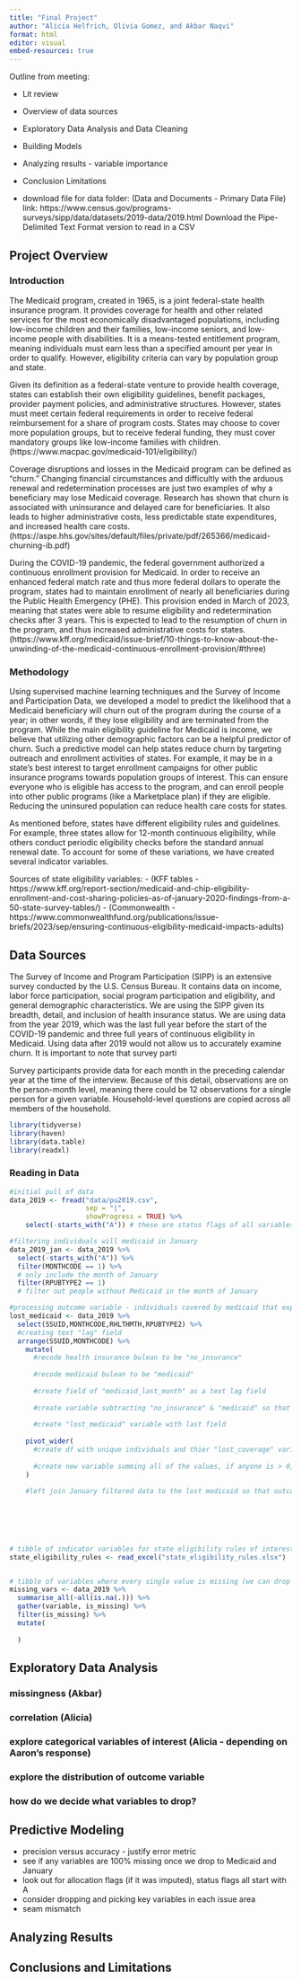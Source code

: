 ```yaml
---
title: "Final Project"
author: "Alicia Helfrich, Olivia Gomez, and Akbar Naqvi"
format: html
editor: visual
embed-resources: true
---
```


Outline from meeting:

-   Lit review

-   Overview of data sources

-   Exploratory Data Analysis and Data Cleaning

-   Building Models

-   Analyzing results - variable importance

-   Conclusion Limitations

-   download file for data folder: (Data and Documents - Primary Data File) link: https://www.census.gov/programs-surveys/sipp/data/datasets/2019-data/2019.html Download the Pipe-Delimited Text Format version to read in a CSV

## Project Overview

### Introduction

The Medicaid program, created in 1965, is a joint federal-state health insurance program. It provides coverage for health and other related services for the most economically disadvantaged populations, including low-income children and their families, low-income seniors, and low-income people with disabilities. It is a means-tested entitlement program, meaning individuals must earn less than a specified amount per year in order to qualify. However, eligibility criteria can vary by population group and state.

Given its definition as a federal-state venture to provide health coverage, states can establish their own eligibility guidelines, benefit packages, provider payment policies, and administrative structures. However, states must meet certain federal requirements in order to receive federal reimbursement for a share of program costs. States may choose to cover more population groups, but to receive federal funding, they must cover mandatory groups like low-income families with children. (https://www.macpac.gov/medicaid-101/eligibility/)

Coverage disruptions and losses in the Medicaid program can be defined as "churn." Changing financial circumstances and difficultly with the arduous renewal and redetermination processes are just two examples of why a beneficiary may lose Medicaid coverage. Research has shown that churn is associated with uninsurance and delayed care for beneficiaries. It also leads to higher administrative costs, less predictable state expenditures, and increased health care costs. (https://aspe.hhs.gov/sites/default/files/private/pdf/265366/medicaid-churning-ib.pdf)

During the COVID-19 pandemic, the federal government authorized a continuous enrollment provision for Medicaid. In order to receive an enhanced federal match rate and thus more federal dollars to operate the program, states had to maintain enrollment of nearly all beneficiaries during the Public Health Emergency (PHE). This provision ended in March of 2023, meaning that states were able to resume eligibility and redetermination checks after 3 years. This is expected to lead to the resumption of churn in the program, and thus increased administrative costs for states. (https://www.kff.org/medicaid/issue-brief/10-things-to-know-about-the-unwinding-of-the-medicaid-continuous-enrollment-provision/#three)

### Methodology

Using supervised machine learning techniques and the Survey of Income and Participation Data, we developed a model to predict the likelihood that a Medicaid beneficiary will churn out of the program during the course of a year; in other words, if they lose eligibility and are terminated from the program. While the main eligibility guideline for Medicaid is income, we believe that utilizing other demographic factors can be a helpful predictor of churn. Such a predictive model can help states reduce churn by targeting outreach and enrollment activities of states. For example, it may be in a state's best interest to target enrollment campaigns for other public insurance programs towards population groups of interest. This can ensure everyone who is eligible has access to the program, and can enroll people into other public programs (like a Marketplace plan) if they are eligible. Reducing the uninsured population can reduce health care costs for states.

As mentioned before, states have different eligibility rules and guidelines. For example, three states allow for 12-month continuous eligibility, while others conduct periodic eligibility checks before the standard annual renewal date. To account for some of these variations, we have created several indicator variables.

Sources of state eligibility variables: - (KFF tables - https://www.kff.org/report-section/medicaid-and-chip-eligibility-enrollment-and-cost-sharing-policies-as-of-january-2020-findings-from-a-50-state-survey-tables/) - (Commonwealth - https://www.commonwealthfund.org/publications/issue-briefs/2023/sep/ensuring-continuous-eligibility-medicaid-impacts-adults)

## Data Sources

The Survey of Income and Program Participation (SIPP) is an extensive survey conducted by the U.S. Census Bureau. It contains data on income, labor force participation, social program participation and eligibility, and general demographic characteristics. We are using the SIPP given its breadth, detail, and inclusion of health insurance status. We are using data from the year 2019, which was the last full year before the start of the COVID-19 pandemic and three full years of continuous eligibility in Medicaid. Using data after 2019 would not allow us to accurately examine churn. It is important to note that survey parti

Survey participants provide data for each month in the preceding calendar year at the time of the interview. Because of this detail, observations are on the person-month level, meaning there could be 12 observations for a single person for a given variable. Household-level questions are copied across all members of the household.

```r

library(tidyverse)
library(haven)
library(data.table)
library(readxl)

```

### Reading in Data

```r

#initial pull of data
data_2019 <- fread("data/pu2019.csv", 
                   sep = "|",
                   showProgress = TRUE) %>% 
    select(-starts_with("A")) # these are status flags of all variables

#filtering individuals will medicaid in January
data_2019_jan <- data_2019 %>%
  select(-starts_with("A")) %>%
  filter(MONTHCODE == 1) %>%
  # only include the month of January
  filter(RPUBTYPE2 == 1)
  # filter out people without Medicaid in the month of January 

#processing outcome variable - individuals covered by medicaid that experienced a gap in coverage during 2029
lost_medicaid <- data_2019 %>% 
  select(SSUID,MONTHCODE,RHLTHMTH,RPUBTYPE2) %>% 
  #creating text "lag" field
  arrange(SSUID,MONTHCODE) %>% 
    mutate(
      #recode health insurance bulean to be "no_insurance"
      
      #recode medicaid bulean to be "medicaid"
      
      #create field of "medicaid_last_month" as a text lag field
      
      #create variable subtracting "no_insurance" & "medicaid" so that values that = 2 mean someone experienced a lag in medicaid
      
      #create "lost_medicaid" variable with last field
      
    pivot_wider(
      #create df with unique individuals and thier "lost_coverage" variables for each month
      
      #create new variable summing all of the values, if anyone is > 0, it means they experienced a lag at some point of the year
    )
    
    #left join January filtered data to the lost medicaid so that outcome variable for only those that started with medicaid have the lost_medicaid variable on them
    
    
    

  

# tibble of indicator variables for state eligibility rules of interest
state_eligibility_rules <- read_excel("state_eligibility_rules.xlsx")


# tibble of variables where every single value is missing (we can drop these)
missing_vars <- data_2019 %>%
  summarise_all(~all(is.na(.))) %>%
  gather(variable, is_missing) %>%
  filter(is_missing) %>% 
  mutate(
  
  )


```

## Exploratory Data Analysis

### missingness (Akbar)

### correlation (Alicia)

### explore categorical variables of interest (Alicia - depending on Aaron's response)

### explore the distribution of outcome variable

### how do we decide what variables to drop?

## Predictive Modeling

-   precision versus accuracy - justify error metric
-   see if any variables are 100% missing once we drop to Medicaid and January
-   look out for allocation flags (if it was imputed), status flags all start with A
-   consider dropping and picking key variables in each issue area
-   seam mismatch

## Analyzing Results

## Conclusions and Limitations
